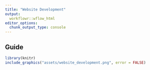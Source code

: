 ---
title: "Website Development"
output:
  workflowr::wflow_html
editor_options:
  chunk_output_type: console
---

## Guide
```{r, echo=FALSE, out.width = "700px"}
library(knitr)
include_graphics("assets/website_development.png", error = FALSE)
```

